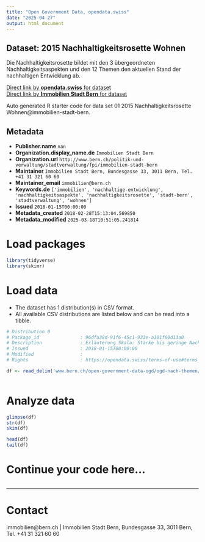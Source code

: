 ```yaml
---
title: "Open Government Data, opendata.swiss"
date: "2025-04-27"
output: html_document
---
```


## Dataset: 2015 Nachhaltigkeitsrosette Wohnen

Die Nachhaltigkeitsrosette bildet mit den 3 übergeordneten Nachhaltigkeitsaspekten und den 12 Themen den aktuellen Stand der nachhaltigen Entwicklung ab.

[Direct link by **opendata.swiss** for dataset](https://opendata.swiss/de/dataset/2015-nachhaltigkeitsrosette-wohnen)<br>
[Direct link by **Immobilien Stadt Bern** for dataset](www.bern.ch/open-government-data-ogd/ogd-nach-themen/immobilien-ogd)

Auto generated R starter code for data set 01 2015 Nachhaltigkeitsrosette Wohnen@immobilien-stadt-bern.

## Metadata

- **Publisher.name** `nan`
- **Organization.display_name.de** `Immobilien Stadt Bern`
- **Organization.url** `http://www.bern.ch/politik-und-verwaltung/stadtverwaltung/fpi/immobilien-stadt-bern`
- **Maintainer** `Immobilien Stadt Bern, Bundesgasse 33, 3011 Bern, Tel. +41 31 321 60 60 `
- **Maintainer_email** `immobilien@bern.ch`
- **Keywords.de** `['immobilien', 'nachhaltige-entwicklung', 'nachhaltigkeitsaspekte', 'nachhaltigkeitsrosette', 'stadt-bern', 'stadtverwaltung', 'wohnen']`
- **Issued** `2018-01-15T00:00:00`
- **Metadata_created** `2018-02-28T15:13:04.569850`
- **Metadata_modified** `2025-03-18T10:51:05.241814`


# Load packages

```r

library(tidyverse)
library(skimr)

```

# Load data

-   The dataset has 1 distribution(s) in CSV format.
-   All available CSV distributions are listed below and can be read into a tibble.

```r

# Distribution 0
# Package_id               : 96dfa38d-91f6-45c1-933e-a101f60d13a0
# Description              : Erläuterung Skala: Starke bis geringe Nachhaltigkeit 2.0-5.0, Keine Nachhaltigkeit 0.0-2.0.
# Issued                   : 2018-01-15T00:00:00
# Modified                 : 
# Rights                   : https://opendata.swiss/terms-of-use#terms_by

df <- read_delim('www.bern.ch/open-government-data-ogd/ogd-nach-themen/immobilien-ogd/download-nachhaltigkeitsrosetten-ogd/2015-nachhaltigkeitsrosette-wohnen.txt/download')



```

# Analyze data

```r

glimpse(df)
str(df)
skim(df)

head(df)
tail(df)

```

# Continue your code here...

```r

```

------------------------------------------------------------------------

# Contact

immobilien@bern.ch | Immobilien Stadt Bern, Bundesgasse 33, 3011 Bern, Tel. +41 31 321 60 60 

